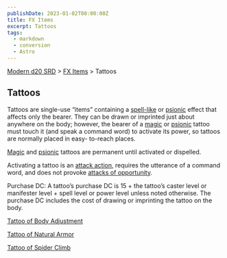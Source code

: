 ```yaml
---
publishDate: 2023-01-02T00:00:00Z
title: FX Items
excerpt: Tattoos
tags:
  - markdown
  - conversion
  - Astro
---
```


[Modern d20 SRD](/#modernD20) > [FX Items](modern-d20-srd-fx-items-index) > Tattoos

## Tattoos

Tattoos are single-use “items” containing a [spell-like](modern-d20-srd-fx-index) or [psionic](modern-d20-srd-psionics-index) effect that affects only
the bearer. They can be drawn or imprinted just about anywhere on the body;
however, the bearer of a [magic](modern-d20-srd-fx-index) or
[psionic](modern-d20-srd-psionics-index) tattoo must touch it (and speak a
command word) to activate its power, so tattoos are normally placed in easy-
to-reach places.

[Magic](modern-d20-srd-fx-index) and [psionic](modern-d20-srd-psionics-index)
tattoos are permanent until activated or dispelled.

Activating a tattoo is an [attack action](modern-d20-srd-combat-attack-actions), requires the utterance of a command word, and does not provoke
[attacks of opportunity](modern-d20-srd-combat-attacks-of-opportunity).

Purchase DC: A tattoo’s purchase DC is 15 + the tattoo’s caster level or
manifester level + spell level or power level unless noted otherwise. The
purchase DC includes the cost of drawing or imprinting the tattoo on the body.

[Tattoo of Body Adjustment](modern-d20-srd-fx-items-tattoo-of-body-adjustment)

[Tattoo of Natural Armor](modern-d20-srd-fx-items-tattoo-of-natural-armor)

[Tattoo of Spider Climb](modern-d20-srd-fx-items-tattoo-of-spider-climb)


